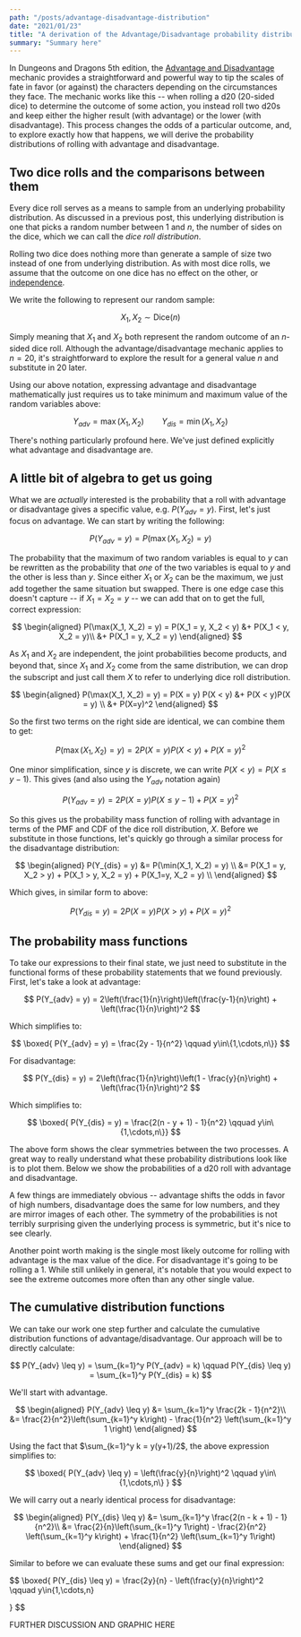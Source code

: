 ```yaml
---
path: "/posts/advantage-disadvantage-distribution"
date: "2021/01/23"
title: "A derivation of the Advantage/Disadvantage probability distributions"
summary: "Summary here"
---
```



In Dungeons and Dragons 5th edition, the [Advantage and
Disadvantage](https://5thsrd.org/rules/advantage_and_disadvantage/) mechanic
provides a straightforward and powerful way to tip the scales of fate in
favor
(or against) the characters depending on the circumstances they face. The 
mechanic works like this -- when rolling a d20 (20-sided dice) to determine
the outcome of some action, you instead roll two d20s and keep either the
higher result (with advantage) or the lower (with disadvantage). This process
changes the odds of a particular outcome, and, to explore exactly how that
happens, we will derive the probability distributions of rolling with
advantage and disadvantage.

## Two dice rolls and the comparisons between them

Every dice roll serves as a means to sample from an underlying probability 
distribution. <Link to="/posts/dice-roll-probability">As discussed in a
previous post</Link>, this underlying distribution is one that picks a 
random number between 1 and $n$, the number of sides on the dice, which
we can call the _dice roll distribution_. 

Rolling two dice does nothing more than generate a sample of size two 
instead of one from underlying distribution. As with most dice rolls,
we assume that the outcome on one dice has no effect on the other, or
[independence](https://en.wikipedia.org/wiki/Independence_(probability_theory)).

We write the following to represent our random sample:

$$
X_1, X_2 \sim \textrm{Dice}(n)
$$

Simply meaning that $X_1$ and $X_2$ both represent the random outcome of an
$n$-sided dice roll. Although the advantage/disadvantage mechanic applies to
$n=20$, it's straightforward to explore the result for a general value $n$ and
substitute in 20 later.

Using our above notation, expressing advantage and disadvantage mathematically
just requires us to take minimum and maximum value of the random variables above:

$$
Y_{adv} = \max(X_1, X_2) \qquad Y_{dis} = \min(X_1, X_2)
$$

There's nothing particularly profound here. We've just defined explicitly
what advantage and disadvantage are.

## A little bit of algebra to get us going

What we are _actually_ interested is the probability that a roll with advantage
or disadvantage gives a specific value, e.g. $P(Y_{adv} = y)$. First, let's just 
focus on advantage. We can start by writing the following:

$$
P(Y_{adv} = y) = P(\max(X_1, X_2) = y)
$$

The probability that the maximum of two random variables is equal to $y$ can be 
rewritten as the probability that _one_ of the two variables is equal to $y$ and 
the other is less than $y$. Since either $X_1$ or $X_2$ can be the maximum, we 
just add together the same situation but swapped. There is one edge case this 
doesn't capture -- if $X_1 = X_2 = y$ -- we can add that on to get the full,
correct expression:

$$
\begin{aligned}
P(\max(X_1, X_2) = y) = P(X_1 = y, X_2 < y) &+ P(X_1 < y, X_2 = y)\\
&+ P(X_1 = y, X_2 = y)
\end{aligned}
$$

As $X_1$ and $X_2$ are independent, the joint probabilities become products, and 
beyond that, since $X_1$ and $X_2$ come from the same distribution, we can drop the 
subscript and just call them $X$ to refer to underlying dice roll distribution.


$$
\begin{aligned}
P(\max(X_1, X_2) = y) = P(X = y) P(X < y) &+ P(X < y)P(X = y) \\
&+ P(X=y)^2
\end{aligned}
$$

So the first two terms on the right side are identical, we can combine them to get:

$$
P(\max(X_1, X_2) = y) = 2 P(X = y) P(X < y) + P(X=y)^2
$$

One minor simplification, since $y$ is discrete, we can write $P(X < y) = P(X
\leq y-1)$. This gives (and also using the $Y_{adv}$ notation again)

$$
P(Y_{adv} = y) = 2 P(X = y) P(X \leq y-1) + P(X=y)^2
$$

So this gives us the probability mass function of rolling with advantage in
terms of the PMF and CDF of the dice roll distribution, $X$. Before we
substitute in those functions, let's quickly go through a similar process for
the disadvantage distribution:

$$
\begin{aligned}
P(Y_{dis} = y) &= P(\min(X_1, X_2) = y) \\
&= P(X_1 = y, X_2 > y) + P(X_1 > y, X_2 = y) + P(X_1=y, X_2 = y) \\
\end{aligned}
$$

Which gives, in similar form to above:

$$
P(Y_{dis} = y) = 2 P(X=y)P(X > y) + P(X = y)^2
$$

## The probability mass functions

To take our expressions to their final state, we just need to substitute in 
the functional forms of these probability statements <Link
to="/posts/dice-roll-probability">that we found previously</Link>. First,
let's take a look at advantage:

$$
P(Y_{adv} = y) = 2\left(\frac{1}{n}\right)\left(\frac{y-1}{n}\right) + \left(\frac{1}{n}\right)^2
$$

Which simplifies to:

$$
\boxed{ P(Y_{adv} = y) = \frac{2y - 1}{n^2} \qquad y\in\{1,\cdots,n\}}
$$

For disadvantage:

$$
P(Y_{dis} = y) = 2\left(\frac{1}{n}\right)\left(1 - \frac{y}{n}\right) + \left(\frac{1}{n}\right)^2
$$

Which simplifies to:

$$
\boxed{ P(Y_{dis} = y) = \frac{2(n - y + 1) - 1}{n^2} \qquad y\in\{1,\cdots,n\}}
$$

The above form shows the clear symmetries between the two processes. A great
way to really understand what these probability distributions look like is to
plot them. Below we show the probabilities of a d20 roll with advantage and
disadvantage.

<VegaWrapper spec={adv_vs_dis} />

A few things are immediately obvious -- advantage shifts the odds in favor of
high numbers, disadvantage does the same for low numbers, and they are mirror
images of each other. The symmetry of the probabilities is not terribly
surprising given the underlying process is symmetric, but it's nice to see
clearly. 

Another point worth making is the single most likely outcome for rolling with 
advantage is the max value of the dice. For disadvantage it's going to be
rolling a 1. While still unlikely in general, it's notable that you would 
expect to see the extreme outcomes more often than any other single value.

## The cumulative distribution functions 

We can take our work one step further and calculate the cumulative distribution
functions of advantage/disadvantage. Our approach will be to directly calculate:

$$
P(Y_{adv} \leq y) = \sum_{k=1}^y P(Y_{adv} = k) \qquad 
P(Y_{dis} \leq y) = \sum_{k=1}^y P(Y_{dis} = k)
$$

We'll start with advantage.

$$
\begin{aligned}
P(Y_{adv} \leq y) &= \sum_{k=1}^y  \frac{2k - 1}{n^2}\\
&= \frac{2}{n^2}\left(\sum_{k=1}^y k\right) - \frac{1}{n^2} \left(\sum_{k=1}^y 1 \right)
\end{aligned}
$$

Using the fact that $\sum_{k=1}^y k = y(y+1)/2$, the above expression
simplifies to:

$$
\boxed{
	P(Y_{adv} \leq y) = \left(\frac{y}{n}\right)^2 \qquad y\in\{1,\cdots,n\}
}
$$

We will carry out a nearly identical process for disadvantage:

$$
\begin{aligned}
P(Y_{dis} \leq y) &= \sum_{k=1}^y \frac{2(n - k + 1) - 1}{n^2}\\
&= \frac{2}{n}\left(\sum_{k=1}^y 1\right) - 
\frac{2}{n^2} \left(\sum_{k=1}^y k\right) + \frac{1}{n^2} \left(\sum_{k=1}^y 1\right)
\end{aligned}
$$

Similar to before we can evaluate these sums and get our final expression:

$$
\boxed{
	P(Y_{dis} \leq y) = \frac{2y}{n} - \left(\frac{y}{n}\right)^2 \qquad y\in\{1,\cdots,n\}

}
$$

FURTHER DISCUSSION AND GRAPHIC HERE